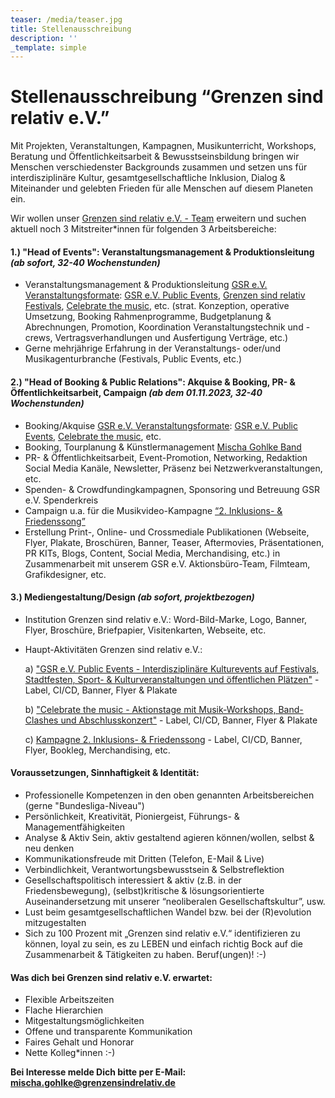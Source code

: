 ```yaml
---
teaser: /media/teaser.jpg
title: Stellenausschreibung
description: ''
_template: simple
---
```


# Stellenausschreibung “Grenzen sind relativ e.V.”

Mit Projekten, Veranstaltungen, Kampagnen, Musikunterricht, Workshops, Beratung und Öffentlichkeitsarbeit & Bewusstseinsbildung bringen wir Menschen verschiedenster Backgrounds zusammen und setzen uns für interdisziplinäre Kultur, gesamtgesellschaftliche Inklusion, Dialog & Miteinander und gelebten Frieden für alle Menschen auf diesem Planeten ein.

Wir wollen unser [Grenzen sind relativ e.V. - Team](/ueber-uns/das-team/alle) erweitern und suchen aktuell noch 3 Mitstreiter\*innen für folgenden 3 Arbeitsbereiche:

#### 1.) "Head of Events": Veranstaltungsmanagement & Produktionsleitung *(ab sofort, 32-40 Wochenstunden)*

* Veranstaltungsmanagement & Produktionsleitung [GSR e.V. Veranstaltungsformate](/aktivitaeten/projekte-und-veranstaltungen/veranstaltungsformate-fuer-dein-event/infos-veranstaltungsformate-fur-dein-event): [GSR e.V. Public Events](/aktivitaeten/projekte-und-veranstaltungen/veranstaltungsformate-fuer-dein-event/support-inklusion), [Grenzen sind relativ Festivals](https://www.grenzensindrelativ.de/grenzen-sind-relativ-festival-2023), [Celebrate the music](/aktivitaeten/projekte-und-veranstaltungen/celebrate-the-music/allgemeine-infos-erlebnistage-inklusion), etc. (strat. Konzeption, operative Umsetzung, Booking Rahmenprogramme, Budgetplanung & Abrechnungen, Promotion, Koordination Veranstaltungstechnik und -crews, Vertragsverhandlungen und Ausfertigung Verträge, etc.)
* Gerne mehrjährige Erfahrung in der Veranstaltungs- oder/und Musikagenturbranche (Festivals, Public Events, etc.)

#### 2.) "Head of Booking & Public Relations": Akquise & Booking, PR- & Öffentlichkeitsarbeit, Campaign *(ab dem 01.11.2023, 32-40 Wochenstunden)*

* Booking/Akquise [GSR e.V. Veranstaltungsformate](https://www.grenzensindrelativ.de/aktivitaeten/projekte-und-veranstaltungen/veranstaltungsformate-fuer-dein-event/infos-veranstaltungsformate-fur-dein-event): [GSR e.V. Public Events](/aktivitaeten/projekte-und-veranstaltungen/veranstaltungsformate-fuer-dein-event/support-inklusion), [Celebrate the music](/aktivitaeten/projekte-und-veranstaltungen/celebrate-the-music/allgemeine-infos-erlebnistage-inklusion), etc.
* Booking, Tourplanung & Künstlermanagement [Mischa Gohlke Band](https://mischagohlkeband.de/)
* PR- & Öffentlichkeitsarbeit, Event-Promotion, Networking, Redaktion Social Media Kanäle, Newsletter, Präsenz bei Netzwerkveranstaltungen, etc.
* Spenden- & Crowdfundingkampagnen, Sponsoring und Betreuung GSR e.V. Spenderkreis
* Campaign u.a. für die Musikvideo-Kampagne [“2. Inklusions- & Friedenssong”](https://www.grenzensindrelativ.de/aktivitaeten/kampagnen-musikvideos/inklusions-und-friedenskampagnensong/allgemeine-infos-2-inklusion-friedenssong)
* Erstellung Print-, Online- und Crossmediale Publikationen (Webseite, Flyer, Plakate, Broschüren, Banner, Teaser, Aftermovies, Präsentationen, PR KITs, Blogs, Content, Social Media, Merchandising, etc.) in Zusammenarbeit mit unserem GSR e.V. Aktionsbüro-Team, Filmteam, Grafikdesigner, etc.

#### 3.) Mediengestaltung/Design *(ab sofort, projektbezogen)*

* Institution Grenzen sind relativ e.V.: Word-Bild-Marke, Logo, Banner, Flyer, Broschüre, Briefpapier, Visitenkarten, Webseite, etc.
* Haupt-Aktivitäten Grenzen sind relativ e.V.:

  a) ["GSR e.V. Public Events - Interdisziplinäre Kulturevents auf Festivals, Stadtfesten, Sport- & Kulturveranstaltungen und öffentlichen Plätzen"](/aktivitaeten/projekte-und-veranstaltungen/veranstaltungsformate-fuer-dein-event/support-inklusion) - Label, CI/CD, Banner, Flyer & Plakate

  b) ["Celebrate the music - Aktionstage mit Musik-Workshops, Band-Clashes und Abschlusskonzert"](/aktivitaeten/projekte-und-veranstaltungen/celebrate-the-music/allgemeine-infos-erlebnistage-inklusion) - Label, CI/CD, Banner, Flyer & Plakate

  c) [Kampagne 2. Inklusions- & Friedenssong](/aktivitaeten/kampagnen-musikvideos/inklusions-und-friedenskampagnensong/allgemeine-infos-2-inklusion-friedenssong) - Label, CI/CD, Banner, Flyer, Bookleg, Merchandising, etc.

#### Voraussetzungen, Sinnhaftigkeit & Identität:

* Professionelle Kompetenzen in den oben genannten Arbeitsbereichen (gerne "Bundesliga-Niveau")
* Persönlichkeit, Kreativität, Pioniergeist, Führungs- & Managementfähigkeiten
* Analyse & Aktiv Sein, aktiv gestaltend agieren können/wollen, selbst & neu denken
* Kommunikationsfreude mit Dritten (Telefon, E-Mail & Live)
* Verbindlichkeit, Verantwortungsbewusstsein & Selbstreflektion
* Gesellschaftspolitisch interessiert & aktiv (z.B. in der Friedensbewegung), (selbst)kritische & lösungsorientierte Auseinandersetzung mit unserer “neoliberalen Gesellschaftskultur”, usw.
* Lust beim gesamtgesellschaftlichen Wandel bzw. bei der (R)evolution mitzugestalten
* Sich zu 100 Prozent mit „Grenzen sind relativ e.V.“ identifizieren zu können, loyal zu sein, es zu LEBEN und einfach richtig Bock auf die Zusammenarbeit & Tätigkeiten zu haben. Beruf(ungen)! :-)

#### Was dich bei Grenzen sind relativ e.V. erwartet:

* Flexible Arbeitszeiten
* Flache Hierarchien
* Mitgestaltungsmöglichkeiten
* Offene und transparente Kommunikation
* Faires Gehalt und Honorar
* Nette Kolleg\*innen :-)

**Bei Interesse melde Dich bitte per E-Mail:** **[mischa.gohlke@grenzensindrelativ.de](mailto\:mischa.gohlke@grenzensindrelativ.de)**
